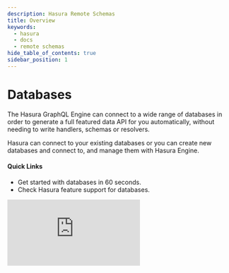 ```yaml
---
description: Hasura Remote Schemas
title: Overview
keywords:
  - hasura
  - docs
  - remote schemas
hide_table_of_contents: true
sidebar_position: 1
---
```




# <Database /> Databases

<div className="overview-header">
  <div className="overview-text">
    <p>
      The Hasura GraphQL Engine can connect to a wide range of databases in order to generate a full featured data
      API for you automatically, without needing to write handlers, schemas or resolvers.
    </p>
    <p>
      Hasura can connect to your existing databases or you can create new databases and connect to, and manage them
      with Hasura Engine.
    </p>
    <h4>Quick Links</h4>
    <ul>
      <li>
        <VersionedLink to="/databases/quickstart">Get started with databases in 60 seconds.</VersionedLink>
      </li>
      <li>
        <VersionedLink to="/databases/feature-support">Check Hasura feature support for databases.</VersionedLink>
      </li>
    </ul>

  </div>
 <iframe
        src="https://www.youtube.com/embed/iugaSai6jr8"
        frameborder="0"
        allow="accelerometer; autoplay; encrypted-media; gyroscope; picture-in-picture"
        allowFullScreen
      />
</div>

## Supported databases

<div className="vendor-table">
  <VersionedLink to="/databases/postgres/index/">
    <div className="card-wrapper">
      <div className="card">
        <img src={PostgreSQL} title="PostgreSQL" alt="Connect PostgreSQL to Hasura" />
      </div>
      <h5>Postgres & Compatible</h5>
    </div>
  </VersionedLink>
  <VersionedLink to="/databases/ms-sql-server/index/">
    <div className="card-wrapper">
      <div className="card">
        <img src={SQLServer} title="Microsoft SQL Server" alt="Connect Microsoft SQL Server to Hasura" />
      </div>
      <h5>Microsoft SQL Server</h5>
    </div>
  </VersionedLink>
  <VersionedLink to="/databases/bigquery/index/">
    <div className="card-wrapper">
      <div className="card">
        <img src={BigQuery} title="Google BigQuery" alt="Connect Google BigQuery to Hasura" />
      </div>
      <h5>Google BigQuery</h5>
    </div>
  </VersionedLink>
  <VersionedLink to="/databases/athena/index/">
    <div className="card-wrapper">
      <div className="card">
        <img src={AmazonAthena} title="Amazon Athena" alt="Connect Amazon Athena to Hasura" />
      </div>
      <h5>Amazon Athena</h5>
    </div>
  </VersionedLink>
  <VersionedLink to="/databases/snowflake/index/">
    <div className="card-wrapper">
      <div className="card">
        <img src={Snowflake} title="Snowflake" alt="Connect Snowflake to Hasura" />
      </div>
      <h5>Snowflake</h5>
    </div>
  </VersionedLink>
  <VersionedLink to="/databases/mysql/index/">
    <div className="card-wrapper">
      <div className="card">
        <img src={MySQL} title="MySQL" alt="Connect MySQL to Hasura" />
      </div>
      <h5>MySQL (Alpha)</h5>
    </div>
  </VersionedLink>
  <VersionedLink to="/databases/oracle/index/">
    <div className="card-wrapper">
      <div className="card">
        <img src={Oracle} title="Oracle" alt="Connect Oracle to Hasura" />
      </div>
      <h5>Oracle (Alpha)</h5>
    </div>
  </VersionedLink>
</div>

## Using Databases

<div className="overview-gallery">
  <VersionedLink to="/databases/postgres/neon">
    <div className="card">
      <h3>Connect to a Neon Serverless Postgres Database</h3>
      <p>Create a database with our partners at Neon with a generous free starter tier.</p>
    </div>
  </VersionedLink>
  <VersionedLink to="/databases/bigquery/index">
    <div className="card">
      <h3>Connect to a BigQuery Database</h3>
      <p>Utilize Google's leading enterprise data warehouse platform.</p>
    </div>
  </VersionedLink>
  <VersionedLink to="/databases/mysql/index/">
    <div className="card">
      <h3>Connect to a MySQL Database</h3>
      <p>The world's most popular open source database. Currently in Alpha preview.</p>
    </div>
  </VersionedLink>
</div>
